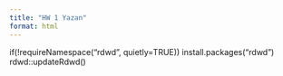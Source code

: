 ```yaml
---
title: "HW 1 Yazan"
format: html
---
```


if(!requireNamespace("rdwd", quietly=TRUE))
    install.packages("rdwd")
rdwd::updateRdwd()
